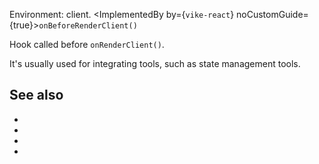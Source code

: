 
Environment: client.
<ImplementedBy by={<Link href="/vike-react"><code>vike-react</code></Link>} noCustomGuide={true}>`onBeforeRenderClient()`</ImplementedBy>

Hook called before <Link href="/onRenderClient">`onRenderClient()`</Link>.

It's usually used for integrating tools, such as state management tools.

## See also

- <Link href="/vike-react"/>
- <Link href="/onAfterRenderClient"/>
- <Link href="/onRenderClient"/>
- <Link href="/hooks"/>
